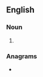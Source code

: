 ==English==

===Noun===
{{head|en|noun plural form}}

# {{plural of|peculator|lang=en}}

===Anagrams===
* {{l|en|speculator}}
